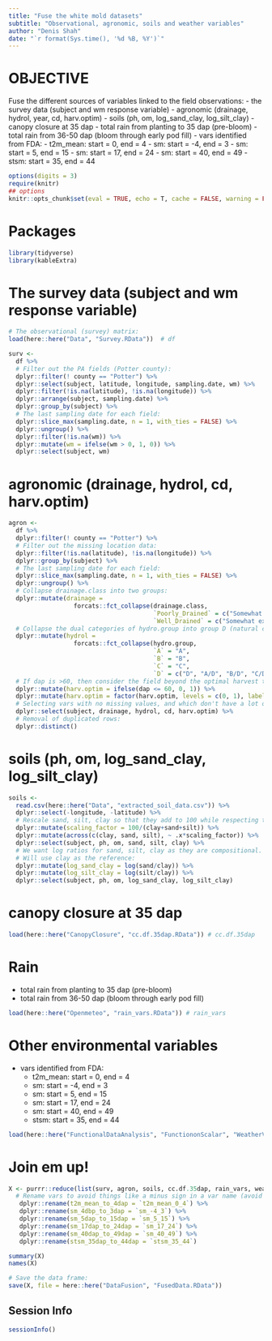 ```yaml
---
title: "Fuse the white mold datasets"
subtitle: "Observational, agronomic, soils and weather variables"
author: "Denis Shah"
date: "`r format(Sys.time(), '%d %B, %Y')`"
---
```

# OBJECTIVE

Fuse the different sources of variables linked to the field observations: - the survey data (subject and wm response variable) - agronomic (drainage, hydrol, year, cd, harv.optim) - soils (ph, om, log_sand_clay, log_silt_clay) - canopy closure at 35 dap - total rain from planting to 35 dap (pre-bloom) - total rain from 36-50 dap (bloom through early pod fill) - vars identified from FDA: - t2m_mean: start = 0, end = 4 - sm: start = -4, end = 3 - sm: start = 5, end = 15 - sm: start = 17, end = 24 - sm: start = 40, end = 49 - stsm: start = 35, end = 44

```r
options(digits = 3)
require(knitr)
## options
knitr::opts_chunk$set(eval = TRUE, echo = T, cache = FALSE, warning = FALSE, message = FALSE)
```

# Packages
```r
library(tidyverse)
library(kableExtra)
```

# The survey data (subject and wm response variable)

```r
# The observational (survey) matrix:
load(here::here("Data", "Survey.RData"))  # df

surv <-
  df %>% 
  # Filter out the PA fields (Potter county):
  dplyr::filter(! county == "Potter") %>% 
  dplyr::select(subject, latitude, longitude, sampling.date, wm) %>% 
  dplyr::filter(!is.na(latitude), !is.na(longitude)) %>% 
  dplyr::arrange(subject, sampling.date) %>% 
  dplyr::group_by(subject) %>%
  # The last sampling date for each field:
  dplyr::slice_max(sampling.date, n = 1, with_ties = FALSE) %>%
  dplyr::ungroup() %>% 
  dplyr::filter(!is.na(wm)) %>% 
  dplyr::mutate(wm = ifelse(wm > 0, 1, 0)) %>% 
  dplyr::select(subject, wm)
```

# agronomic (drainage, hydrol, cd, harv.optim)

```r
agron <-
  df %>% 
  dplyr::filter(! county == "Potter") %>% 
  # Filter out the missing location data:
  dplyr::filter(!is.na(latitude), !is.na(longitude)) %>% 
  dplyr::group_by(subject) %>%
  # The last sampling date for each field:
  dplyr::slice_max(sampling.date, n = 1, with_ties = FALSE) %>%
  dplyr::ungroup() %>% 
  # Collapse drainage.class into two groups:
  dplyr::mutate(drainage = 
                  forcats::fct_collapse(drainage.class,
                                        `Poorly_Drained` = c("Somewhat poorly drained", "Poorly drained", "Very poorly drained"),
                                        `Well_Drained` = c("Somewhat excessively drained", "Well drained", "Moderately well drained"))) %>%
  # Collapse the dual categories of hydro.group into group D (natural condition):
  dplyr::mutate(hydrol = 
                  forcats::fct_collapse(hydro.group,
                                        `A` = "A",
                                        `B` = "B",
                                        `C` = "C",
                                        `D` = c("D", "A/D", "B/D", "C/D"))) %>%
  # If dap is >60, then consider the field beyond the optimal harvest time (60 dap): Create a binary variable to represent this:
  dplyr::mutate(harv.optim = ifelse(dap <= 60, 0, 1)) %>% 
  dplyr::mutate(harv.optim = factor(harv.optim, levels = c(0, 1), labels = c("Yes", "No"))) %>% 
  # Selecting vars with no missing values, and which don't have a lot of small obs in categories:
  dplyr::select(subject, drainage, hydrol, cd, harv.optim) %>% 
  # Removal of duplicated rows:
  dplyr::distinct()
```

# soils (ph, om, log_sand_clay, log_silt_clay)

```r
soils <- 
  read.csv(here::here("Data", "extracted_soil_data.csv")) %>% 
  dplyr::select(-longitude, -latitude) %>% 
  # Rescale sand, silt, clay so that they add to 100 while respecting the proportionality among them
  dplyr::mutate(scaling_factor = 100/(clay+sand+silt)) %>% 
  dplyr::mutate(across(c(clay, sand, silt), ~ .x*scaling_factor)) %>% 
  dplyr::select(subject, ph, om, sand, silt, clay) %>% 
  # We want log ratios for sand, silt, clay as they are compositional.
  # Will use clay as the reference:
  dplyr::mutate(log_sand_clay = log(sand/clay)) %>% 
  dplyr::mutate(log_silt_clay = log(silt/clay)) %>% 
  dplyr::select(subject, ph, om, log_sand_clay, log_silt_clay)
```

# canopy closure at 35 dap

```r
load(here::here("CanopyClosure", "cc.df.35dap.RData")) # cc.df.35dap
```

# Rain

-   total rain from planting to 35 dap (pre-bloom)
-   total rain from 36-50 dap (bloom through early pod fill)

```r
load(here::here("Openmeteo", "rain_vars.RData")) # rain_vars
```

# Other environmental variables

-   vars identified from FDA:
    -   t2m_mean: start = 0, end = 4
    -   sm: start = -4, end = 3
    -   sm: start = 5, end = 15
    -   sm: start = 17, end = 24
    -   sm: start = 40, end = 49
    -   stsm: start = 35, end = 44

```r
load(here::here("FunctionalDataAnalysis", "FunctiononScalar", "WeatherVars.RData"))  # weather.vars
```

# Join em up!

```r
X <- purrr::reduce(list(surv, agron, soils, cc.df.35dap, rain_vars, weather.vars), dplyr::left_join, by = "subject") %>% 
  # Rename vars to avoid things like a minus sign in a var name (avoid possible problems later on), more descriptive names. dbp = days before planting, dap = days after planting
   dplyr::rename(t2m_mean_to_4dap = `t2m_mean_0_4`) %>%
   dplyr::rename(sm_4dbp_to_3dap = `sm_-4_3`) %>% 
   dplyr::rename(sm_5dap_to_15dap = `sm_5_15`) %>% 
   dplyr::rename(sm_17dap_to_24dap = `sm_17_24`) %>% 
   dplyr::rename(sm_40dap_to_49dap = `sm_40_49`) %>% 
   dplyr::rename(stsm_35dap_to_44dap = `stsm_35_44`)

summary(X)
names(X)

# Save the data frame:
save(X, file = here::here("DataFusion", "FusedData.RData"))
```




## Session Info
```r
sessionInfo()
```